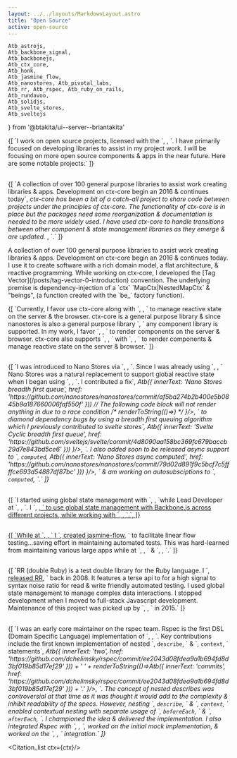 ```yaml
---
layout: ../../layouts/MarkdownLayout.astro
title: "Open Source"
active: open-source
---
```


	Atb_astrojs,
	Atb_backbone_signal,
	Atb_backbonejs,
	Atb_ctx_core,
	Atb_honk,
	Atb_jasmine_flow,
	Atb_nanostores, Atb_pivotal_labs,
	Atb_rr, Atb_rspec, Atb_ruby_on_rails,
	Atb_rundavoo,
	Atb_solidjs,
	Atb_svelte_stores,
	Atb_sveltejs
} from '@btakita/ui--server--briantakita'

<p>
	{[
		`I work on open source projects, licensed with the `,
		<Atb innerText="Apache 2 license" href="https://www.apache.org/licenses/LICENSE-2.0.html"/>,
		`. I have primarily focused on developing libraries to assist in my project work. I will be focusing on more
		open source components & apps in the near future. Here are some notable projects:`
	]}
</p>

<h2>
	<Atb_ctx_core/>
</h2>

<p>
	{[
		`A collection of over 100 general purpose libraries to assist work creating libraries & apps. Development on ctx-core
		begin an 2016 & continues today`,
		<Cite ctx={ctx} id="ctx-core--catch-all">
			ctx-core has been a bit of a catch-all project to share code between projects under the principles of ctx-core. The
			functionality of ctx-core is in place but the packages need some reorganization & documentation is needed to be more
			widely used. I have used ctx-core to handle transitions between other component & state management libraries as they
			emerge & are updated.
		</Cite>,
		`.`
	]}
</p>
A collection of over 100 general purpose libraries to assist work creating libraries & apps. Development on ctx-core
begin an 2016 & continues today. I use it to create software with a rich domain model, a flat architecture,
& reactive programming. While working on ctx-core, I developed the [Tag Vector](/posts/tag-vector-0-introduction)
convention. The underlying premise is dependency-injection of a `ctx` `MapCtx|NestedMapCtx` & "beings", (a
function created with the `be_` factory function).

<p>
	{[
		`Currently, I favor use ctx-core along with `,
		<Atb_nanostores/>,
		` to manage reactive state on the server & the browser. ctx-core is a general purpose library & since nanostores is also a general purpose library `,
		` any component library is supported. In my work, I favor `,
		<Atb_solidjs/>,
		` to render components on the server & browser. ctx-core also supports `,
		<Atb_sveltejs/>,
		` with `,
		<Atb_svelte_stores/>,
		` to render components & manage reactive state on the server & browser.`
	]}
</p>

<h2>
	<Atb_nanostores/>
</h2>

<p>
	{[
		`I was introduced to Nano Stores via `,
		<Atb_astrojs/>,
		`. Since I was already using `,
		<Atb_svelte_stores/>,
		` Nano Stores was a natural replacement to support global reactive state when I began using `,
		<Atb_solidjs/>,
		`. I contributed a fix`,
		<Cite ctx={ctx} id="nanostores-breadth-first-queue" innerHTML={
			// avoid astro rendering to fix async render order issue
			renderToString(()=>Atb({
				innerText: 'Nano Stores breadth first queue',
				href: 'https://github.com/nanostores/nanostores/commit/af5ba274b2b400e5b0845b9a187660006faf550f'
			}))
			// The following code block will not render anything in <Citation_list/> due to a race condition
			/*
			renderToString(()=><Atb innerText="Nano Stores breadth first queue" href="https://github.com/nanostores/nanostores/commit/af5ba274b2b400e5b0845b9a187660006faf550f"/>)
			 */
		}/>,
		` to diamond dependency bugs by using a breadth first queuing algorithm which I
		previously contributed to svelte stores`,
		<Cite ctx={ctx} id="nanostores-computed-async" innerHTML={
			renderToString(()=>Atb({
				innerText: 'Svelte Cyclic breadth first queue',
				href: 'https://github.com/sveltejs/svelte/commit/4d8090aa158bc369fc679baccb29d7e843bd5ce6'
			}))
		}/>,
		`. I also added soon to be released async support to `,
		<code>computed</code>,
		<Cite ctx={ctx} id="nanostores-computed-async" innerHTML={
			renderToString(()=>Atb({
				innerText: 'Nano Stores async computed',
				href: 'https://github.com/nanostores/nanostores/commit/79d02d891f9c5bcf7c5ffffce693d54887df87bc'
			}))
		}/>,
		` & am working on autosubsciptions to `,
		<code>computed</code>,
		`.`
	]}
</p>

<h2>
	<Atb_backbone_signal/>
</h2>

<p>
	{[
		`I started using global state management with `,
		<Atb_backbonejs/>,
		`while Lead Developer at `,
		<Atb_honk/>,
		`. I `,
		<a innerText="created backbone-signal" href="/posts/backbone-signal-practical-reactive-programming-javascript"/>,
		` to use global state management with Backbone.js across different projects, while working with `,
		<Atb_rundavoo/>,
		`.`,
	]}
</p>

<h2>
	<Atb_jasmine_flow/>
</h2>

<p>
	{[
		`While at `,
		<Atb_rundavoo/>,
		` I `,
		<a href="/posts/jasmine-flow-fast-and-thourough-testing">created jasmine-flow</a>,
		` to facilitate linear flow testing...saving effort in maintaining automated tests. This was hard-learned
		from maintaining various large apps while at `,
		<Atb_honk/>,
		` & `,
		<Atb_pivotal_labs/>,
		`.`
	]}
</p>

<h2>
	<Atb_rr/>
</h2>

<p>
	{[
		`RR (double Ruby) is a test double library for the Ruby language. I `,
		<a href="/posts/introducing-rr">released RR</a>,
		` back in 2008.
		It features a terse api to for a high signal to syntax noise ratio for read & write friendly automated testing.
		I used global state management to manage complex data interactions. I stopped development when I moved to full-stack
		Javascript development. Maintenance of this project was picked up by `,
		<Atb innerText="Sutou Kouhei" href="https://github.com/kou"/>,
		` in 2015.`
	]}
</p>

<h2>
	<Atb_rspec/>
</h2>

<p>
	{[
		`I was an early core maintainer on the rspec team. Rspec is the first DSL (Domain Specific Language)
		implementation of `,
		<Atb innerText="BDD (Behavioral Driven Development)" href="https://dannorth.net/introducing-bdd/"/>,
		`. Key contributions include the first known implementation of nested `,
		<code>describe</code>,
		` & `,
		<code>context</code>,
		` statements`,
		<Cite ctx={ctx} id="rspec-nested-describes" innerHTML={
			`Rspec: Added Nested Describes: Implemented in ` +
			// avoid astro rendering to fix async render order issue
			renderToString(()=>Atb({
				innerText: 'two',
				href: 'https://github.com/dchelimsky/rspec/commit/ee2043d08fdea9a1b694fd8d3bf019b85d17ef29'
			})) +
			' ' +
			renderToString(()=>Atb({
				innerText: 'commits',
				href: 'https://github.com/dchelimsky/rspec/commit/ee2043d08fdea9a1b694fd8d3bf019b85d17ef29'
			})) +
			'.'
		}/>,
		`. The concept of nested describes was controversial at that time as it was thought it would add to the complexity &
		inhibit readability of the specs. However, nesting `,
		<code>describe</code>,
		` & `,
		<code>context</code>,
		` enabled contextual nesting with separate usage of `,
		<code>beforeEach</code>,
		` & `,
		<code>afterEach</code>,
		`. I championed the idea & delivered the implementation. I also integrated Rspec with `,
		<Atb innerText="Test::Unit" href="https://ruby-doc.org/stdlib-3.0.0/libdoc/test-unit/rdoc/Test/Unit.html"/>,
		`, worked on the initial mock implementation, & worked on the `,
		<Atb_ruby_on_rails/>,
		` integration.`
	]}
</p>

<Citation_list ctx={ctx}/>
